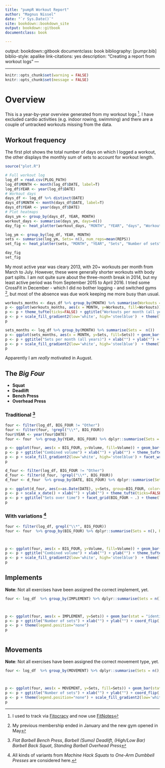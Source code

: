 ```yaml
---
title: "pumpR Workout Report"
author: "Magnus Nissel"
date: "`r Sys.Date()`"
site: bookdown::bookdown_site
output: bookdown::gitbook
documentclass: book

--- 
```

output: bookdown::gitbook
documentclass: book
bibliography: [pumpr.bib]
biblio-style: apalike
link-citations: yes
description: "Creating a report from workout logs"
---

---

```r
knitr::opts_chunk$set(warning = FALSE)
knitr::opts_chunk$set(message = FALSE)
```

# Overview
This is a year-by-year overview generated from my workout logs ^[I used to track via [Fitocracy](https://www.fitocracy.com) and now use [FitNotes](https://play.google.com/store/apps/details?id=com.github.jamesgay.fitnotes)]. I have excluded cardio activities (e.g. indoor rowing, swimming) and there are a couple of untracked workouts missing from the data. 

## Workout frequency
The first plot shows the total number of days on which I logged a workout, the other displays the monthly sum of sets to account for workout length. 

```r
source("plot.R")

# Full workout log
log_df = read.csv(PLOG_PATH)
log_df$MONTH <- month(log_df$DATE, label=T)
log_df$YEAR <- year(log_df$DATE)
# Workout days
days_df <- log_df %>% distinct(DATE)
days_df$MONTH <- month(days_df$DATE, label=T)
days_df$YEAR <- year(days_df$DATE)
# Plot heatmaps
days_ym <- group_by(days_df, YEAR, MONTH)
workout_days <- summarise(days_ym, days=n())
day_fig <- heat_plotter(workout_days, "MONTH", "YEAR", "days", "Workout days", "Workouts per month by year")

log_ym <- group_by(log_df, YEAR, MONTH)
sets <- summarise(log_ym, Sets= n(), num_reps=mean(REPS))
set_fig <- heat_plotter(sets, "MONTH", "YEAR", "Sets", "Number of sets", "Sets per month by year")

day_fig
set_fig
```

My most active year was cleary 2013, with 20+ workouts per month from March to July. However, these were generally shorter workouts with body part splits. I am not quite
sure about the three-month break in 2014, but my least active period was from September 2015 to April 2016. I tried some CrossFit in December - which I did no bother logging - and switched gyms ^[My previous membership ended in January and the new gym opened in May], but most of the absence was due work keeping me more busy than usual.

```r
workouts_months <- days_df %>% group_by(MONTH) %>% summarise(Workouts =  n())
p <- ggplot(workouts_months, aes(x = MONTH, y=Workouts, fill=Workouts)) + geom_bar(stat = "identity") 
p <- p + theme_tufte(ticks=FALSE) + ggtitle("Workouts per month (all years)") + xlab("") + ylab("") 
p <- p + scale_fill_gradient2(low='white', high='steelblue')  + theme(legend.position="none")
p

sets_months <- log_df %>% group_by(MONTH) %>% summarise(Sets =  n())
p <- ggplot(sets_months, aes(x = MONTH, y=Sets, fill=Sets)) + geom_bar(stat = "identity") 
p <- p + ggtitle("Sets per month (all years)") + xlab("") + ylab("") + theme_tufte(ticks=FALSE)
p <- p + scale_fill_gradient2(low='white', high='steelblue')  + theme(legend.position="none")
p

```

Apparently I am *really* motivated in August.

## The _Big Four_

  - **Squat**
  - **Deadlift**
  - **Bench Press**
  - **Overhead Press**

### Traditional ^[_Flat Barbell Bench Press_, _Barbell (Sumo) Deadlift_, _(High/Low Bar) Barbell Back Squat_, _Standing Barbell Overhead Press_]

```r

four <- filter(log_df, BIG_FOUR != "Other")
four <- filter(four, !grepl("\\*", BIG_FOUR))
four$YEAR <- year(four$DATE)
four <- four  %>% group_by(YEAR, BIG_FOUR) %>% dplyr::summarise(Sets = n(), Reps = sum(REPS), Volume = sum(VOLUME))

p <- ggplot(four, aes(x = BIG_FOUR, y=Volume, fill=Volume)) + geom_bar(stat = "identity") 
p <- p + ggtitle("Combined volume") + xlab("") + ylab("") + theme_tufte(ticks=FALSE)
p <- p + scale_fill_gradient2(low='white', high='steelblue') + facet_wrap( ~ YEAR, ncol=2) + theme(legend.position="none")
p

d_four <- filter(log_df, BIG_FOUR != "Other")
d_four <- filter(d_four, !grepl("\\*", BIG_FOUR))
d_four <- d_four  %>% group_by(DATE, BIG_FOUR) %>% dplyr::summarise(Sets = n(), Reps = sum(REPS), Volume = sum(VOLUME))

p <- ggplot(d_four, aes(x=as.Date(DATE), y=Sets, group=BIG_FOUR, color=BIG_FOUR)) + geom_line()
p <- p + scale_x_date() + xlab("") + ylab("") + theme_tufte(ticks=FALSE) 
p <- p + ggtitle("Sets over time") + facet_grid(BIG_FOUR ~ .) + theme(legend.position="none")
p

```

### With variations ^[All kinds of variants from _Machine Hack Squats_ to _One-Arm Dumbbell Presses_ are considered here.]


```r
four <- filter(log_df, grepl("\\*", BIG_FOUR))
four <- four  %>% group_by(BIG_FOUR) %>% dplyr::summarise(Sets = n(), Reps = sum(REPS), Volume = sum(VOLUME))



p <- ggplot(four, aes(x = BIG_FOUR, y=Volume, fill=Volume)) + geom_bar(stat = "identity") 
p <- p + ggtitle("Combined volume") + xlab("") + ylab("") + theme_tufte(ticks=FALSE)
p <- p + scale_fill_gradient2(low='white', high='steelblue')  + theme(legend.position="none")
p
```

## Implements

__Note__: Not all exercises have been assigned the correct implement, yet. 

```r

four <- log_df  %>% group_by(IMPLEMENT) %>% dplyr::summarise(Sets = n(), Reps = sum(REPS), Volume = sum(VOLUME))



p <- ggplot(four, aes(x = IMPLEMENT, y=Sets)) + geom_bar(stat = "identity", colour="steelblue", fill="steelblue") 
p <- p + ggtitle("Number of sets") + xlab("") + ylab("") + coord_flip() + theme_tufte(ticks=FALSE)
p <- p + theme(legend.position="none") 
p



```

## Movements

__Note__: Not all exercises have been assigned the correct movement type, yet. 

```r

four <- log_df  %>% group_by(MOVEMENT) %>% dplyr::summarise(Sets = n(), Reps = sum(REPS), Volume = sum(VOLUME))



p <- ggplot(four, aes(x = MOVEMENT, y=Sets, fill=Sets)) + geom_bar(stat = "identity") 
p <- p + ggtitle("Number of sets") + xlab("") + ylab("") + coord_flip() + theme_tufte(ticks=FALSE)
p <- p + theme(legend.position="none") + scale_fill_gradient2(low='white', high='steelblue') 
p
```
